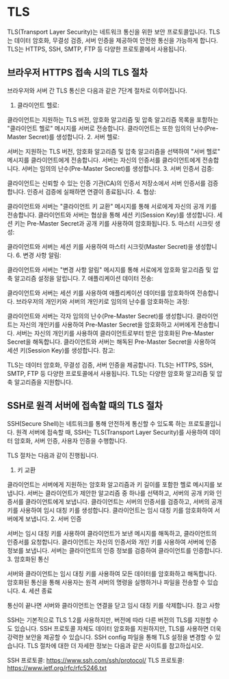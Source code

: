 
# TLS 
TLS(Transport Layer Security)는 네트워크 통신을 위한 보안 프로토콜입니다. TLS는 데이터 암호화, 무결성 검증, 서버 인증을 제공하여 안전한 통신을 가능하게 합니다. TLS는 HTTPS, SSH, SMTP, FTP 등 다양한 프로토콜에서 사용됩니다.  

## 브라우저 HTTPS 접속 시의 TLS 절차
브라우저와 서버 간 TLS 통신은 다음과 같은 7단계 절차로 이루어집니다.

1. 클라이언트 헬로:

클라이언트는 지원하는 TLS 버전, 암호화 알고리즘 및 압축 알고리즘 목록을 포함하는 "클라이언트 헬로" 메시지를 서버로 전송합니다.
클라이언트는 또한 임의의 난수(Pre-Master Secret)를 생성합니다.
2. 서버 헬로:

서버는 지원하는 TLS 버전, 암호화 알고리즘 및 압축 알고리즘을 선택하여 "서버 헬로" 메시지를 클라이언트에게 전송합니다.
서버는 자신의 인증서를 클라이언트에게 전송합니다.
서버는 임의의 난수(Pre-Master Secret)를 생성합니다.
3. 서버 인증서 검증:

클라이언트는 신뢰할 수 있는 인증 기관(CA)의 인증서 저장소에서 서버 인증서를 검증합니다.
인증서 검증에 실패하면 연결이 종료됩니다.
4. 협상:

클라이언트와 서버는 "클라이언트 키 교환" 메시지를 통해 서로에게 자신의 공개 키를 전송합니다.
클라이언트와 서버는 협상을 통해 세션 키(Session Key)를 생성합니다. 세션 키는 Pre-Master Secret과 공개 키를 사용하여 암호화됩니다.
5. 마스터 시크릿 생성:

클라이언트와 서버는 세션 키를 사용하여 마스터 시크릿(Master Secret)을 생성합니다.
6. 변경 사항 알림:

클라이언트와 서버는 "변경 사항 알림" 메시지를 통해 서로에게 암호화 알고리즘 및 압축 알고리즘 설정을 알립니다.
7. 애플리케이션 데이터 전송:

클라이언트와 서버는 세션 키를 사용하여 애플리케이션 데이터를 암호화하여 전송합니다.
브라우저의 개인키와 서버의 개인키로 임의의 난수를 암호화하는 과정:

클라이언트와 서버는 각자 임의의 난수(Pre-Master Secret)를 생성합니다.
클라이언트는 자신의 개인키를 사용하여 Pre-Master Secret을 암호화하고 서버에게 전송합니다.
서버는 자신의 개인키를 사용하여 클라이언트로부터 받은 암호화된 Pre-Master Secret을 해독합니다.
클라이언트와 서버는 해독된 Pre-Master Secret을 사용하여 세션 키(Session Key)를 생성합니다.
참고:

TLS는 데이터 암호화, 무결성 검증, 서버 인증을 제공합니다.
TLS는 HTTPS, SSH, SMTP, FTP 등 다양한 프로토콜에서 사용됩니다.
TLS는 다양한 암호화 알고리즘 및 압축 알고리즘을 지원합니다.


## SSH로 원격 서버에 접속할 때의 TLS 절차
SSH(Secure Shell)는 네트워크를 통해 안전하게 통신할 수 있도록 하는 프로토콜입니다. 원격 서버에 접속할 때, SSH는 TLS(Transport Layer Security)를 사용하여 데이터 암호화, 서버 인증, 사용자 인증을 수행합니다.

TLS 절차는 다음과 같이 진행됩니다.

1. 키 교환

클라이언트는 서버에게 지원하는 암호화 알고리즘과 키 길이를 포함한 헬로 메시지를 보냅니다.
서버는 클라이언트가 제안한 알고리즘 중 하나를 선택하고, 서버의 공개 키와 인증서를 클라이언트에게 보냅니다.
클라이언트는 서버의 인증서를 검증하고, 서버의 공개 키를 사용하여 임시 대칭 키를 생성합니다.
클라이언트는 임시 대칭 키를 암호화하여 서버에게 보냅니다.
2. 서버 인증

서버는 임시 대칭 키를 사용하여 클라이언트가 보낸 메시지를 해독하고, 클라이언트의 인증서를 요청합니다.
클라이언트는 자신의 인증서와 개인 키를 사용하여 서버에 인증 정보를 보냅니다.
서버는 클라이언트의 인증 정보를 검증하여 클라이언트를 인증합니다.
3. 암호화된 통신

서버와 클라이언트는 임시 대칭 키를 사용하여 모든 데이터를 암호화하고 해독합니다.
암호화된 통신을 통해 사용자는 원격 서버의 명령을 실행하거나 파일을 전송할 수 있습니다.
4. 세션 종료

통신이 끝나면 서버와 클라이언트는 연결을 닫고 임시 대칭 키를 삭제합니다.
참고 사항

SSH는 기본적으로 TLS 1.2를 사용하지만, 버전에 따라 다른 버전의 TLS를 지원할 수도 있습니다.
SSH 프로토콜 자체도 데이터 암호화를 지원하지만, TLS를 사용하면 더욱 강력한 보안을 제공할 수 있습니다.
SSH config 파일을 통해 TLS 설정을 변경할 수 있습니다.
TLS 절차에 대한 더 자세한 정보는 다음과 같은 사이트를 참고하십시오.

SSH 프로토콜: https://www.ssh.com/ssh/protocol/
TLS 프로토콜: https://www.ietf.org/rfc/rfc5246.txt